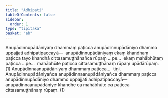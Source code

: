 ```yaml
---
title: "Adhipati"
tableOfContents: false
sidebar:
  order: 1
type: "tipitaka"
basket: "ab"
---
```



<DynamicBreadcrumb />

<Division number="3">

<Paragraph number="2449">
Anupādinnupādāniyaṃ dhammaṃ paṭicca anupādinnupādāniyo dhammo uppajjati adhipatipaccayā—  anupādinnupādāniyaṃ ekaṃ khandhaṃ paṭicca tayo khandhā cittasamuṭṭhānañca rūpaṃ …pe…  ekaṃ mahābhūtaṃ paṭicca …pe…  mahābhūte paṭicca cittasamuṭṭhānaṃ rūpaṃ upādārūpaṃ. (1)
</Paragraph>

<Paragraph number="2450">
Anupādinnaanupādāniyaṃ dhammaṃ paṭicca…  tīṇi.
</Paragraph>

<Paragraph number="2451">
Anupādinnupādāniyañca anupādinnaanupādāniyañca dhammaṃ paṭicca anupādinnupādāniyo dhammo uppajjati adhipatipaccayā—  anupādinnaanupādāniye khandhe ca mahābhūte ca paṭicca cittasamuṭṭhānaṃ rūpaṃ. (1)
</Paragraph>
</Division>